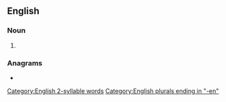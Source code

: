 {{also|dead men}}
==English==

===Noun===
{{head|en|noun form}}

# {{plural of|en|deadman}}

===Anagrams===
* {{anagrams|en|a=addeemn|amended|denamed}}

[[Category:English 2-syllable words]]
[[Category:English plurals ending in "-en"]]